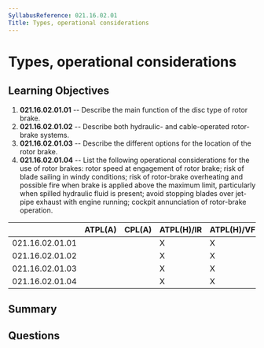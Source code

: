 ```yaml
---
SyllabusReference: 021.16.02.01
Title: Types, operational considerations
---
```


# Types, operational considerations

## Learning Objectives

1. **021.16.02.01.01** -- Describe the main function of the disc type of rotor
   brake.
2. **021.16.02.01.02** -- Describe both hydraulic- and cable-operated rotor-brake
   systems.
3. **021.16.02.01.03** -- Describe the different options for the location of the
   rotor brake.
4. **021.16.02.01.04** -- List the following operational considerations for the
   use of rotor brakes: rotor speed at engagement of rotor brake; risk of blade
   sailing in windy conditions; risk of rotor-brake overheating and possible
   fire when brake is applied above the maximum limit, particularly when spilled
   hydraulic fluid is present; avoid stopping blades over jet-pipe exhaust with
   engine running; cockpit annunciation of rotor-brake operation.

|                 | ATPL(A) | CPL(A) | ATPL(H)/IR | ATPL(H)/VFR | CPL(H) | IR  | CBIR(A) |
| --------------- | ------- | ------ | ---------- | ----------- | ------ | --- | ------- |
| 021.16.02.01.01 |         |        | X          | X           | X      |     |         |
| 021.16.02.01.02 |         |        | X          | X           | X      |     |         |
| 021.16.02.01.03 |         |        | X          | X           | X      |     |         |
| 021.16.02.01.04 |         |        | X          | X           | X      |     |         |

## Summary

## Questions
